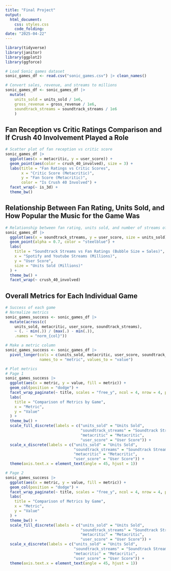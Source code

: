 ```yaml
---
title: "Final Project"
output: 
  html_document:
    css: styles.css
    code_folding:
date: "2025-04-22"
---
```


``` r
library(tidyverse)
library(janitor)
library(ggplot2)
library(ggforce)

# Load Sonic games dataset
sonic_games_df <- read.csv("sonic_games.csv") |> clean_names()

# Convert sales, revenue, and streams to millions
sonic_games_df <- sonic_games_df |>
  mutate(
    units_sold = units_sold / 1e6,
    gross_revenue = gross_revenue / 1e6,
    soundtrack_streams = soundtrack_streams / 1e6
    )
```

## Fan Reception vs Critic Ratings Comparison and If Crush 40 Involvement Played a Role
```r
# Scatter plot of fan reception vs critic score
sonic_games_df |>
  ggplot(aes(x = metacritic, y = user_score)) +
  geom_point(aes(color = crush_40_involved), size = 3) +
  labs(title = "Fan Ratings vs Critic Scores",
       x = "Critic Score (Metacritic)",
       y = "Fan Score (Metacritic)",
       color = "Is Crush 40 Involved") +
  facet_wrap(~ is_3d) +
  theme_bw()
```

## Relationship Between Fan Rating, Units Sold, and How Popular the Music for the Game Was
```r
# Relationship between fan rating, units sold, and number of streams of music
sonic_games_df |>
  ggplot(aes(x = soundtrack_streams, y = user_score, size = units_sold)) + 
  geom_point(alpha = 0.7, color = "steelblue") +
  labs(
    title = "Soundtrack Streams vs Fan Ratings (Bubble Size = Sales)",
    x = "Spotify and Youtube Streams (Millions)",
    y = "User Score",
    size = "Units Sold (Millions)"
  ) +
  theme_bw() +
  facet_wrap(~ crush_40_involved)
```

## Overall Metrics for Each Individual Game
```r
# Success of each game
# Normalize metrics
sonic_games_success <- sonic_games_df |>
  mutate(across(c(
    units_sold, metacritic, user_score, soundtrack_streams),
    ~ (. - min(.)) / (max(.) - min(.)),
    .names = "norm_{col}"))

# Make a metric column
sonic_games_success <- sonic_games_df |>
  pivot_longer(cols = c(units_sold, metacritic, user_score, soundtrack_streams),
               names_to = "metric", values_to = "value")

# Plot metrics
# Page 1
sonic_games_success |>
  ggplot(aes(x = metric, y = value, fill = metric)) +
  geom_col(position = "dodge") +
  facet_wrap_paginate(~ title, scales = "free_y", ncol = 4, nrow = 4, page = 1) +
  labs(
    title = "Comparison of Metrics by Game",
    x = "Metric",
    y = "Value"
  ) +
  theme_bw() + 
  scale_fill_discrete(labels = c("units_sold" = "Units Sold",
                                 "soundtrack_streams" = "Soundtrack Streams",
                                 "metacritic" = "Metacritic",
                                 "user_score" = "User Score")) +
  scale_x_discrete(labels = c("units_sold" = "Units Sold",
                              "soundtrack_streams" = "Soundtrack Streams",
                              "metacritic" = "Metacritic",
                              "user_score" = "User Score")) +
  theme(axis.text.x = element_text(angle = 45, hjust = 1))

# Page 2
sonic_games_success |>
  ggplot(aes(x = metric, y = value, fill = metric)) +
  geom_col(position = "dodge") +
  facet_wrap_paginate(~ title, scales = "free_y", ncol = 4, nrow = 4, page = 2) +
  labs(
    title = "Comparison of Metrics by Game",
    x = "Metric",
    y = "Value"
  ) +
  theme_bw() + 
  scale_fill_discrete(labels = c("units_sold" = "Units Sold",
                                 "soundtrack_streams" = "Soundtrack Streams",
                                 "metacritic" = "Metacritic",
                                 "user_score" = "User Score")) +
  scale_x_discrete(labels = c("units_sold" = "Units Sold",
                              "soundtrack_streams" = "Soundtrack Streams",
                              "metacritic" = "Metacritic",
                              "user_score" = "User Score")) +
  theme(axis.text.x = element_text(angle = 45, hjust = 1))
```